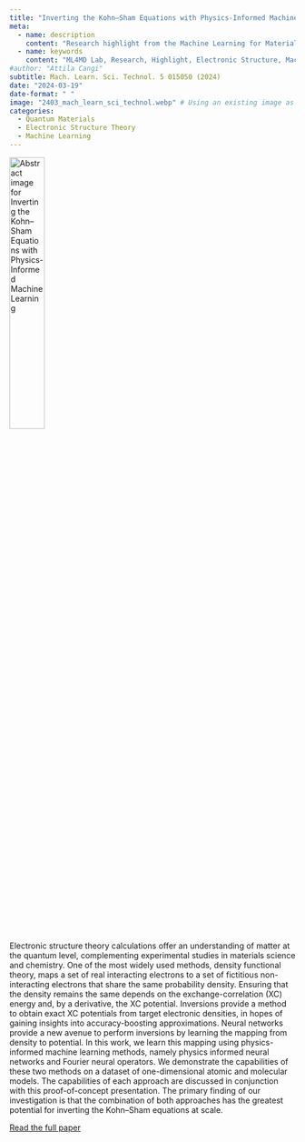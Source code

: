 ```yaml
---
title: "Inverting the Kohn–Sham Equations with Physics-Informed Machine Learning"
meta:
  - name: description
    content: "Research highlight from the Machine Learning for Materials Design (ML4MD) Lab: Inverting the Kohn–Sham equations with physics-informed machine learning"
  - name: keywords
    content: "ML4MD Lab, Research, Highlight, Electronic Structure, Machine Learning"
#author: "Attila Cangi"
subtitle: Mach. Learn. Sci. Technol. 5 015050 (2024)
date: "2024-03-19"
date-format: " "
image: "2403_mach_learn_sci_technol.webp" # Using an existing image as a placeholder
categories:
  - Quantum Materials
  - Electronic Structure Theory
  - Machine Learning
---
```

![](2403_mach_learn_sci_technol.webp){.overview-thumbnail alt="Abstract image for Inverting the Kohn–Sham Equations with Physics-Informed Machine Learning" width="35%"}

Electronic structure theory calculations offer an understanding of matter at the quantum level, complementing experimental studies in materials science and chemistry. One of the most widely used methods, density functional theory, maps a set of real interacting electrons to a set of fictitious non-interacting electrons that share the same probability density. Ensuring that the density remains the same depends on the exchange-correlation (XC) energy and, by a derivative, the XC potential. Inversions provide a method to obtain exact XC potentials from target electronic densities, in hopes of gaining insights into accuracy-boosting approximations. Neural networks provide a new avenue to perform inversions by learning the mapping from density to potential. In this work, we learn this mapping using physics-informed machine learning methods, namely physics informed neural networks and Fourier neural operators. We demonstrate the capabilities of these two methods on a dataset of one-dimensional atomic and molecular models. The capabilities of each approach are discussed in conjunction with this proof-of-concept presentation. The primary finding of our investigation is that the combination of both approaches has the greatest potential for inverting the Kohn–Sham equations at scale.

[Read the full paper](https://doi.org/10.1088/2632-2153/ad3159){target="_blank"}

